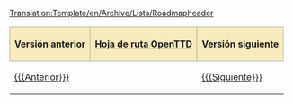 <noinclude>[[Translation:Template/en/Archive/Lists/Roadmapheader]]</noinclude>
{| align="center"
|-
! style="border: 1px solid #aaaaaa; background-color: #F8EABA" | '''Versión anterior'''
! style="border: 1px solid #aaaaaa; background-color: #F8EABA" | '''[[es/Archive/Lists/Hoja de ruta|Hoja de ruta OpenTTD]]'''
! style="border: 1px solid #aaaaaa; background-color: #F8EABA" | '''Versión siguiente'''
|- 
| [[{{{Anterior}}}]]
| '''{{{Actual}}}'''
| [[{{{Siguiente}}}]]
|}
